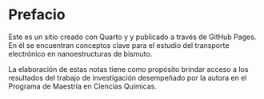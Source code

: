 # Prefacio {.unnumbered}

Este es un sitio creado con Quarto y y publicado a través de GitHub Pages. En él se encuentran conceptos clave para el estudio del transporte electrónico en nanoestructuras de bismuto.

La elaboración de estas notas tiene como propósito brindar acceso a los resultados del trabajo de investigación desempeñado por la autora en el Programa de Maestría en Ciencias Químicas.